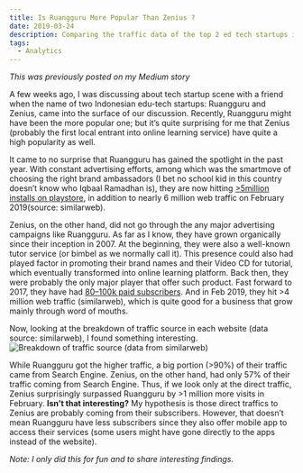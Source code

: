 ```yaml
---
title: Is Ruangguru More Popular Than Zenius ?
date: 2019-03-24
description: Comparing the traffic data of the top 2 ed tech startups in Indonesia.
tags:
  - Analytics
---
```


*This was previously posted on my Medium story*

A few weeks ago, I was discussing about tech startup scene with a friend when the name of two Indonesian edu-tech startups: Ruangguru and Zenius, came into the surface of our discussion. Recently, Ruangguru might have been the more popular one; but it’s quite surprising for me that Zenius (probably the first local entrant into online learning service) have quite a high popularity as well.

It came to no surprise that Ruangguru has gained the spotlight in the past year. With constant advertising efforts, among which was the smartmove of choosing the right brand ambassadors (I bet no school kid in this country doesn’t know who Iqbaal Ramadhan is), they are now hitting [>5million installs on playstore](https://play.google.com/store/apps/details?id=com.ruangguru.livestudents&hl=en), in addition to nearly 6 million web traffic on February 2019(source: similarweb).

Zenius, on the other hand, did not go through the any major advertising campaigns like Ruangguru. As far as I know, they have grown organically since their inception in 2007. At the beginning, they were also a well-known tutor service (or bimbel as we normally call it). This presence could also had played factor in promoting their brand names and their Video CD for tutorial, which eventually transformed into online learning platform. Back then, they were probably the only major player that offer such product. Fast forward to 2017, they have had [80–100k paid subscribers](https://swa.co.id/youngster-inc/youngsterinc-startup/langkah-jenius-bimbel-online-zenius). And in Feb 2019, they hit >4 million web traffic (similarweb), which is quite good for a business that grow mainly through word of mouths.

Now, looking at the breakdown of traffic source in each website (data source: similarweb), I found something interesting.
![Breakdown of traffic source (data from similarweb)]( ./traffic_chart.png "Breakdown of traffic source (data from similarweb)")

While Ruangguru got the higher traffic, a big portion (>90%) of their traffic came from Search Engine. Zenius, on the other hand, had only 57% of their traffic coming from Search Engine.
Thus, if we look only at the direct traffic, Zenius surprisingly surpassed Ruangguru by >1 million more visits in February. **Isn’t that interesting?** My hypothesis is those direct traffics to Zenius are probably coming from their subscribers. However, that doesn’t mean Ruangguru have less subscribers since they also offer mobile app to access their services (some users might have gone directly to the apps instead of the website).

*Note: I only did this for fun and to share interesting findings.*
